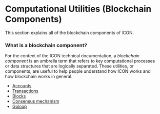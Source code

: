 # Computational Utilities (Blockchain Components)

This section explains all of the blockchain components of ICON.

### What is a blockchain component?

For the context of the ICON technical documentation, a _blockchain component_ is an umbrella term that refers to key computational processes or data structures that are logically separated. These utilities, or components, are useful to help people understand how ICON works and how blockchain works in general.

* [Accounts](/concepts/computational-utilities/accounts)
* [Transactions](/concepts/computational-utilities/transactions)
* [Blocks](/concepts/computational-utilities/blocks)
* [Consensus mechanism](/concepts/computational-utilities/consensus-mechanism)
* [Goloop](/concepts/computational-utilities/goloop)